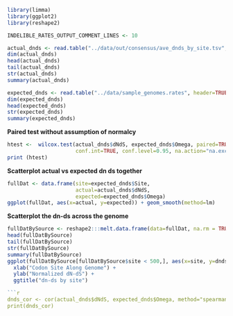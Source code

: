 
```r
library(limma)
library(ggplot2)
library(reshape2)

INDELIBLE_RATES_OUTPUT_COMMENT_LINES <- 10

actual_dnds <- read.table("../data/out/consensus/ave_dnds_by_site.tsv", header=TRUE, na.strings="None")
dim(actual_dnds)
head(actual_dnds)
tail(actual_dnds)
str(actual_dnds)
summary(actual_dnds)

expected_dnds <- read.table("../data/sample_genomes.rates", header=TRUE, sep=',')
dim(expected_dnds)
head(expected_dnds)
str(expected_dnds)
summary(expected_dnds)
```

**Paired test without assumption of normalcy**

```r
htest <-  wilcox.test(actual_dnds$dNdS, expected_dnds$Omega, paired=TRUE, exact=TRUE, 
                      conf.int=TRUE, conf.level=0.95, na.action="na.exclude")
print (htest)
```

**Scatterplot actual vs expected dn ds together**

```r
fullDat <- data.frame(site=expected_dnds$Site,
                      actual=actual_dnds$dNdS, 
                      expected=expected_dnds$Omega)
ggplot(fullDat, aes(x=actual, y=expected)) + geom_smooth(method=lm)
```

**Scatterplot the dn-ds across the genome**

```r
fullDatBySource <- reshape2:::melt.data.frame(data=fullDat, na.rm = TRUE, id.vars="site", variable.name="source", value.name="dnds")
head(fullDatBySource)
tail(fullDatBySource)
str(fullDatBySource)
summary(fullDatBySource)
ggplot(fullDatBySource[fullDatBySource$site < 500,], aes(x=site, y=dnds, color=source) ) + geom_point() + 
  xlab("Codon Site Along Genome") + 
  ylab("Normalized dN-dS") + 
  ggtitle("dn-ds by site")

```r
dnds_cor <- cor(actual_dnds$dNdS, expected_dnds$Omega, method="spearman", use="pairwise.complete.obs")
print(dnds_cor)
```


